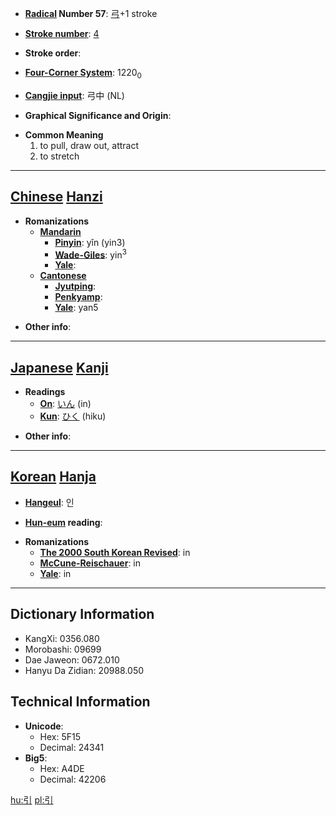 * '''[[Wiktionary:Chinese radical index| Radical]] Number 57''': [[Wiktionary:Chinese radical index 弓|弓]]+1 stroke

* '''[[Wiktionary:Chinese total strokes index|Stroke number]]''': [[Wiktionary:Chinese total strokes index 4|4]]

* '''Stroke order''': 

* '''[[Wiktionary:Chinese four corner index|Four-Corner System]]''': 1220<sub>0</sub>

* '''[[Wiktionary:Chinese Cangjie index|Cangjie input]]''': 弓中 (NL)

* '''Graphical Significance and Origin''': 

* '''Common Meaning'''
*#to pull, draw out, attract
*# to stretch


----

== [[Chinese]] [[Hanzi]] ==

* '''Romanizations'''
** '''[[Mandarin]]'''
*** '''[[Pinyin]]''': yǐn (yin3)
*** '''[[Wade-Giles]]''': yin<sup>3</sup>
*** '''[[Yale]]''': 
** '''[[Cantonese]]'''
*** '''[[Jyutping]]''':
*** '''[[Penkyamp]]''': 
*** '''[[Yale]]''': yan5

* '''Other info''': 

----

== [[Japanese]] [[Kanji]] ==

* '''Readings'''
** '''[[On]]''': [[いん]] (in)
** '''[[Kun]]''': [[ひく]] (hiku)

* '''Other info''':  

----

== [[Korean]] [[Hanja]] ==

* '''[[Hangeul]]''': 인

* '''[[Hun-eum]] reading''': 

* '''Romanizations'''
** '''[[The 2000 South Korean Revised Romanization|The 2000 South Korean Revised]]''': in
** '''[[McCune-Reischauer]]''': in
** '''[[Yale]]''': in

----

== Dictionary Information ==

* KangXi: 0356.080
* Morobashi: 09699
* Dae Jaweon: 0672.010
* Hanyu Da Zidian: 20988.050

== Technical Information ==

* '''Unicode''':
** Hex: 5F15
** Decimal: 24341
* '''Big5''':
** Hex: A4DE
** Decimal: 42206

[[hu:引]]
[[pl:引]]